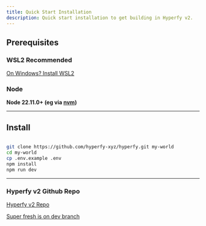 ```yaml
---
title: Quick Start Installation
description: Quick start installation to get building in Hyperfy v2.
---
```


## Prerequisites



### WSL2 Recommended <Icon name="linux" />

[On Windows?  Install WSL2](/resources/coding/#wsl2)


### Node

**Node 22.11.0+ (eg via [nvm](https://github.com/nvm-sh/nvm/blob/master/README.md))**

---

## Install

```sh frame="none"

git clone https://github.com/hyperfy-xyz/hyperfy.git my-world
cd my-world
cp .env.example .env
npm install
npm run dev

```

---

### Hyperfy v2 Github Repo

[Hyperfy v2 Repo](https://github.com/hyperfy-xyz/hyperfy)


[Super fresh is on dev branch](https://github.com/hyperfy-xyz/hyperfy/tree/dev)
